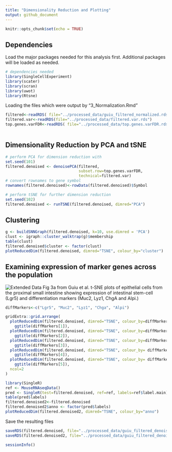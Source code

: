 ```yaml
---
title: "Dimensionality Reduction and Plotting"
output: github_document
---
```


```r
knitr::opts_chunk$set(echo = TRUE)
```

## Dependencies

Load the major packages needed for this analysis first. Additional packages will be loaded as needed.

```r
# dependencies needed
library(SingleCellExperiment)
library(scater)
library(scran)
library(uwot)
library(Rtsne)
```

Loading the files which were output by "3_Normalization.Rmd"
```r

filtered<-readRDS( file="../processed_data/guiu_filtered_normalized.rds")
filtered.var<-readRDS(file="../processed_data/filtered.var.rds")
top.genes.varFDR<-readRDS( file="../processed_data/top.genes.varFDR.rds") 
 

```

## Dimensionality Reduction by PCA and tSNE


```r
# perform PCA for dimension reduction with 
set.seed(101)
filtered.denoised <- denoisePCA(filtered, 
                                subset.row=top.genes.varFDR, 
                                technical=filtered.var)
# convert rownames to gene symbol
rownames(filtered.denoised)<-rowData(filtered.denoised)$Symbol

# perform tSNE for further dimension reduction
set.seed(102)
filtered.denoised <- runTSNE(filtered.denoised, dimred="PCA")


```

## Clustering

```r


g <- buildSNNGraph(filtered.denoised, k=10, use.dimred = 'PCA')
clust <- igraph::cluster_walktrap(g)$membership
table(clust)
filtered.denoised$cluster <- factor(clust)
plotReducedDim(filtered.denoised, dimred="TSNE", colour_by="cluster")

```

## Examining expression of marker genes across the population


![Extended Data Fig 3a from Guiu et al.](../guiu_etal_ExtData3A.png)
t-SNE plots of epithelial cells from the proximal small intestine showing expression of intestinal stem-cell (Lgr5) and differentiation markers (Muc2, Lyz1, ChgA and Alpi.)

```r
diffMarkers<-c("Lgr5", "Muc2", "Lyz1", "Chga", "Alpi")

gridExtra::grid.arrange(
  plotReducedDim(filtered.denoised, dimred="TSNE", colour_by=diffMarkers[1]) +
    ggtitle(diffMarkers[1]),
  plotReducedDim(filtered.denoised, dimred="TSNE", colour_by=diffMarkers[2]) +
    ggtitle(diffMarkers[2]),
  plotReducedDim(filtered.denoised, dimred="TSNE", colour_by=diffMarkers[3]) +
    ggtitle(diffMarkers[3]),
  plotReducedDim(filtered.denoised, dimred="TSNE", colour_by= diffMarkers[4]) +
    ggtitle(diffMarkers[4]),
  plotReducedDim(filtered.denoised, dimred="TSNE", colour_by= diffMarkers[5]) +
    ggtitle(diffMarkers[5]),
  ncol=2
)
```



```r
library(SingleR)
ref <- MouseRNAseqData()	
pred <- SingleR(test=filtered.denoised, ref=ref, labels=ref$label.main)
table(pred$labels)
filtered.denoised2<-filtered.denoised
filtered.denoised2$anno <- factor(pred$labels)
plotReducedDim(filtered.denoised2, dimred="TSNE", colour_by="anno")
```

Save the resulting files

```r

saveRDS(filtered.denoised, file="../processed_data/guiu_filtered_denoised.rds") 
saveRDS(filtered.denoised2, file="../processed_data/guiu_filtered_denoised2.rds") 
```


```r
sessionInfo()
```

